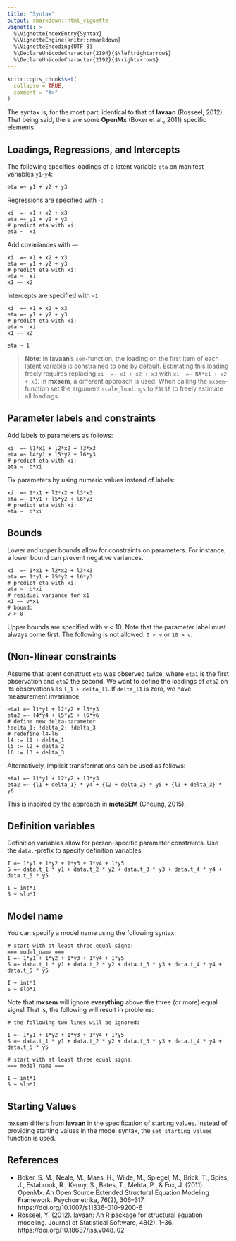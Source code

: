 ---
title: "Syntax"
output: rmarkdown::html_vignette
vignette: >
  %\VignetteIndexEntry{Syntax}
  %\VignetteEngine{knitr::rmarkdown}
  %\VignetteEncoding{UTF-8}
  %\DeclareUnicodeCharacter{2194}{$\leftrightarrow$}
  %\DeclareUnicodeCharacter{2192}{$\rightarrow$}
---

```{r, include = FALSE}
knitr::opts_chunk$set(
  collapse = TRUE,
  comment = "#>"
)
```

The syntax is, for the most part, identical to that of **lavaan** (Rosseel, 2012). 
That being said, there are some **OpenMx** (Boker et al., 2011) specific elements.

## Loadings, Regressions, and Intercepts

The following specifies loadings of a latent variable `eta` on manifest variables `y1`-`y4`:

```
eta =~ y1 + y2 + y3
```
Regressions are specified with `~`:
```
xi  =~ x1 + x2 + x3
eta =~ y1 + y2 + y3
# predict eta with xi:
eta ~  xi
```
Add covariances with `~~`
```
xi  =~ x1 + x2 + x3
eta =~ y1 + y2 + y3
# predict eta with xi:
eta ~  xi
x1 ~~ x2
```
Intercepts are specified with `~1`
```
xi  =~ x1 + x2 + x3
eta =~ y1 + y2 + y3
# predict eta with xi:
eta ~  xi
x1 ~~ x2

eta ~ 1
```

> **Note**: In **lavaan**'s `sem`-function, the loading on the first item of each latent variable 
is constrained to one by default. Estimating this loading freely requires replacing
`xi  =~ x1 + x2 + x3` with `xi  =~ NA*x1 + x2 + x3`. In **mxsem**, a different approach
is used. When calling the `mxsem`-function set the argument `scale_loadings` to
`FALSE` to freely estimate all loadings.

## Parameter labels and constraints

Add labels to parameters as follows:
```
xi  =~ l1*x1 + l2*x2 + l3*x3
eta =~ l4*y1 + l5*y2 + l6*y3
# predict eta with xi:
eta ~  b*xi
```
Fix parameters by using numeric values instead of labels:
```
xi  =~ 1*x1 + l2*x2 + l3*x3
eta =~ 1*y1 + l5*y2 + l6*y3
# predict eta with xi:
eta ~  b*xi
```

## Bounds

Lower and upper bounds allow for constraints on parameters. For instance,
a lower bound can prevent negative variances.
```
xi  =~ 1*x1 + l2*x2 + l3*x3
eta =~ 1*y1 + l5*y2 + l6*y3
# predict eta with xi:
eta ~  b*xi
# residual variance for x1
x1 ~~ v*x1
# bound:
v > 0
```
Upper bounds are specified with v < 10. Note that the parameter label must always
come first. The following is not allowed: `0 < v` or `10 > v`.

## (Non-)linear constraints

Assume that latent construct `eta` was observed twice, where `eta1` is the first
observation and `eta2` the second. We want to define the loadings of `eta2`
on its observations as `l_1 + delta_l1`. If `delta_l1` is zero, we have measurement
invariance.

```
eta1 =~ l1*y1 + l2*y2 + l3*y3
eta2 =~ l4*y4 + l5*y5 + l6*y6
# define new delta-parameter
!delta_1; !delta_2; !delta_3
# redefine l4-l6
l4 := l1 + delta_1
l5 := l2 + delta_2
l6 := l3 + delta_3
```


Alternatively, implicit transformations can be used as follows:

```
eta1 =~ l1*y1 + l2*y2 + l3*y3
eta2 =~ {l1 + delta_1} * y4 + {l2 + delta_2} * y5 + {l3 + delta_3} * y6
```

This is inspired by the approach in **metaSEM** (Cheung, 2015).

## Definition variables

Definition variables allow for person-specific parameter constraints. Use the
`data.`-prefix to specify definition variables.
```
I =~ 1*y1 + 1*y2 + 1*y3 + 1*y4 + 1*y5
S =~ data.t_1 * y1 + data.t_2 * y2 + data.t_3 * y3 + data.t_4 * y4 + data.t_5 * y5

I ~ int*1
S ~ slp*1
```

## Model name

You can specify a model name using the following syntax:

```
# start with at least three equal signs:
=== model_name ===
I =~ 1*y1 + 1*y2 + 1*y3 + 1*y4 + 1*y5
S =~ data.t_1 * y1 + data.t_2 * y2 + data.t_3 * y3 + data.t_4 * y4 + data.t_5 * y5

I ~ int*1
S ~ slp*1
```

Note that **mxsem** will ignore **everything** above the three (or more) equal
signs! That is, the following will result in problems:

```
# the following two lines will be ignored:

I =~ 1*y1 + 1*y2 + 1*y3 + 1*y4 + 1*y5
S =~ data.t_1 * y1 + data.t_2 * y2 + data.t_3 * y3 + data.t_4 * y4 + data.t_5 * y5

# start with at least three equal signs:
=== model_name ===

I ~ int*1
S ~ slp*1
```


## Starting Values

mxsem differs from **lavaan** in the specification of starting values. Instead
of providing starting values in the model syntax, the `set_starting_values`
function is used.

## References

* Boker, S. M., Neale, M., Maes, H., Wilde, M., Spiegel, M., Brick, T., Spies, J., Estabrook, R., Kenny, S., Bates, T., Mehta, P., & Fox, J. (2011).
OpenMx: An Open Source Extended Structural Equation Modeling Framework. Psychometrika, 76(2), 306–317. https://doi.org/10.1007/s11336-010-9200-6
* Rosseel, Y. (2012). lavaan: An R package for structural equation modeling. Journal of Statistical Software, 48(2), 1–36. https://doi.org/10.18637/jss.v048.i02

